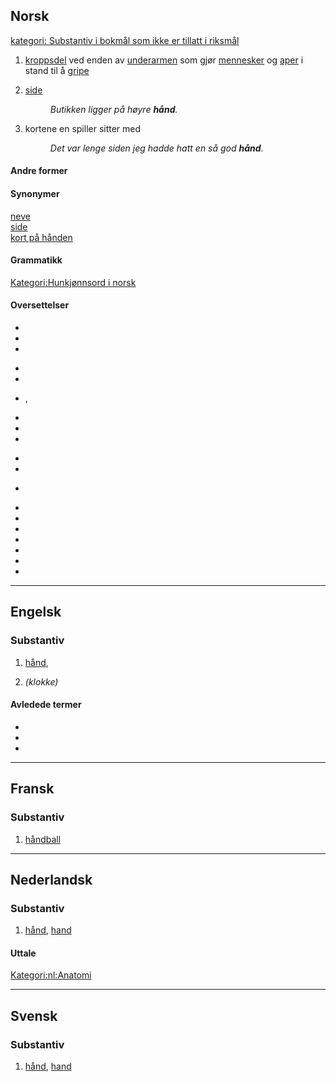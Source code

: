 {{se også|Hand|hånd}}
==Norsk==
{{wikipediaartikkel|hånd}}
{{no-sub|nb=f|nn=f}}
[[kategori: Substantiv i bokmål som ikke er tillatt i riksmål]]

# {{anatomi|no}} [[kroppsdel]] ved enden av [[underarm|underarmen]] som gjør [[menneske|mennesker]] og [[ape|aper]] i stand til å [[gripe]]
# [[side]]
#:''Butikken ligger på høyre '''hånd'''.''
#{{kortspill|no}} kortene en spiller sitter med
#:''Det var lenge siden jeg hadde hatt en så god '''hånd'''.''

====Andre former====
{{andre former|hånd|nb=ja|nrm=ja}}

====Synonymer====
{{kontekst|kropsdel}} [[neve]]<br>
{{kontekst|retningsangivelse}} [[side]]<br>
{{kontekst|spillkortterm}} [[kort på hånden]]<br>

====Grammatikk====
{{nn-sub-start|reg=regelrett substantiv hokjønn}}
{{no-sub-rad-f1|stamme=hand|ub-flertall=hender|b-flertall=hendene}}
{{nn-sub-slutt}}[[Kategori:Hunkjønnsord i norsk]]

====Oversettelser====
{{overs-topp|kroppsdel ved enden av underarmen}}
*{{overs|en|hand}}
*{{overs|fr|main|f}}
*{{overs|nl|hand|m|f}}
{{overs-midt}}
*{{overs|es|mano|f}}
*{{overs|de|Hand|f}}
{{overs-bunn}}

{{overs-topp|side}}
*{{overs|en|hand side}}, {{o|en|side}}
*{{overs|fr|côté|f}}
*{{overs|nl|hand|m|f}}
*{{overs|es|lado|m}}
{{overs-midt}}
{{overs-bunn}}

{{overs-topp|kortene en spiller sitter med}}
*{{overs|en|hand}}
*{{overs|nl|hand|m|f}}
{{overs-midt}}
*{{overs|de|Hand|f}}
{{overs-bunn}}

{{overs-trengersortering}}
*{{overs|eo|mano}}
*{{overs|ia|mano}}
*{{overs|it|mano|f}}
*{{overs|ca|mà|f}}
*{{overs|la|manus|f}}
*{{overs|pt|mão|f}}
*{{overs|ro|mână|f}}
{{overs-bunn}}


----

==Engelsk==
{{wikipediaartikkel|språk=en}}
===Substantiv===
{{en-sub}}

#{{anatomi|en}} [[hånd]], {{l|no|hand}}
# ''(klokke)'' {{l|no|viser}}

====Avledede termer====
* {{l|en|hour hand}}
* {{l|en|minute hand}}
* {{l|en|second hand}}

----

==Fransk==
===Substantiv===
{{fr-sub|m}}

# {{kontekst|[[sport]]|[[dagligdags]]|kat=fr:Sport|kat2=fr:Dagligdags}} [[håndball]]


----

==Nederlandsk==
{{wikipediaartikkel|språk=nl}}
===Substantiv===
{{nl-sub|m|handen|handje|handjes}}

# [[hånd]], [[#Norsk|hand]]

====Uttale====
:{{lyd|nl-hand.ogg|språk=nl}}

[[Kategori:nl:Anatomi]]


----

==Svensk==
{{wikipediaartikkel|språk=sv}}
===Substantiv===
{{sv-sub|c}}

#[[hånd]], [[#Norsk|hand]]
